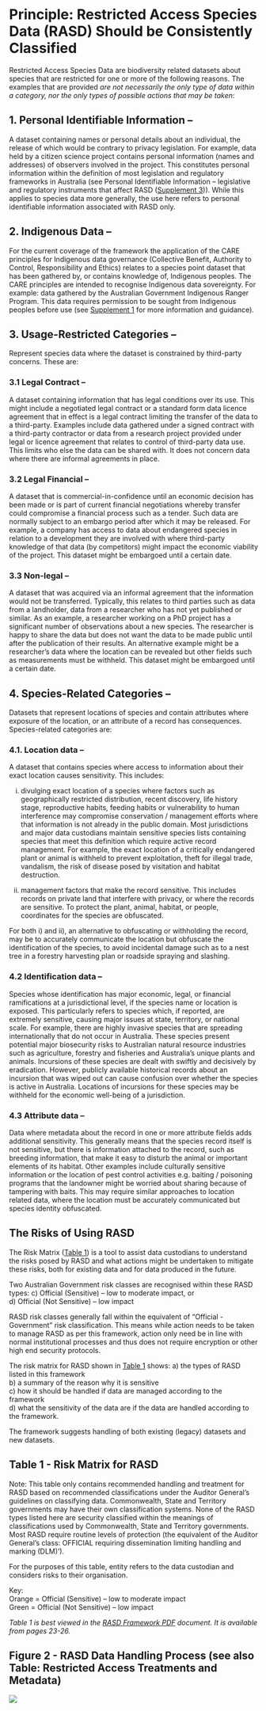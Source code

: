 # Principle: Restricted Access Species Data (RASD) Should be Consistently Classified

Restricted Access Species Data are biodiversity related datasets about species that are restricted for one or more of the following reasons. The examples that are provided *are not necessarily the only type of data within a category, nor the only types of possible actions that may be taken*:

## 1. Personal Identifiable Information --

A dataset containing names or personal details about an individual, the release of which would be contrary to privacy legislation. For example, data held by a citizen science project contains personal information (names and addresses) of observers involved in the project. This constitutes personal information within the definition of most legislation and regulatory frameworks in Australia (see Personal Identifiable Information -- legislative and regulatory instruments that affect RASD ([Supplement 3](supplements.html))). While this applies to species data more generally, the use here refers to personal identifiable information associated with RASD only.

## 2. Indigenous Data --

For the current coverage of the framework the application of the CARE principles for Indigenous data governance (Collective Benefit, Authority to Control, Responsibility and Ethics) relates to a species point dataset that has been gathered by, or contains knowledge of, Indigenous peoples. The CARE principles are intended to recognise Indigenous data sovereignty. For example: data gathered by the Australian Government Indigenous Ranger Program. This data requires permission to be sought from Indigenous peoples before use (see [Supplement 1](supplements.html) for more information and guidance).

## 3. Usage-Restricted Categories --

Represent species data where the dataset is constrained by third-party concerns. These are:

### 3.1 Legal Contract --

A dataset containing information that has legal conditions over its use. This might include a negotiated legal contract or a standard form data licence agreement that in effect is a legal contract limiting the transfer of the data to a third-party. Examples include data gathered under a signed contract with a third-party contractor or data from a research project provided under legal or licence agreement that relates to control of third-party data use. This limits who else the data can be shared with. It does not concern data where there are informal agreements in place.

### 3.2 Legal Financial --

A dataset that is commercial-in-confidence until an economic decision has been made or is part of current financial negotiations whereby transfer could compromise a financial process such as a tender. Such data are normally subject to an embargo period after which it may be released. For example, a company has access to data about endangered species in relation to a development they are involved with where third-party knowledge of that data (by competitors) might impact the economic viability of the project. This dataset might be embargoed until a certain date.

### 3.3 Non-legal --

A dataset that was acquired via an informal agreement that the information would not be transferred. Typically, this relates to third parties such as data from a landholder, data from a researcher who has not yet published or similar. As an example, a researcher working on a PhD project has a significant number of observations about a new species. The researcher is happy to share the data but does not want the data to be made public until after the publication of their results. An alternative example might be a researcher's data where the location can be revealed but other fields such as measurements must be withheld. This dataset might be embargoed until a certain date.

## 4. Species-Related Categories --

Datasets that represent locations of species and contain attributes where exposure of the location, or an attribute of a record has consequences. Species-related categories are:

### 4.1. Location data --

A dataset that contains species where access to information about their exact location causes sensitivity. This includes:

i.  divulging exact location of a species where factors such as geographically restricted distribution, recent discovery, life history stage, reproductive habits, feeding habits or vulnerability to human interference may compromise conservation / management efforts where that information is not already in the public domain. Most jurisdictions and major data custodians maintain sensitive species lists containing species that meet this definition which require active record management. For example, the exact location of a critically endangered plant or animal is withheld to prevent exploitation, theft for illegal trade, vandalism, the risk of disease posed by visitation and habitat destruction.\

ii. management factors that make the record sensitive. This includes records on private land that interfere with privacy, or where the records are sensitive. To protect the plant, animal, habitat, or people, coordinates for the species are obfuscated.\

For both i) and ii), an alternative to obfuscating or withholding the record, may be to accurately communicate the location but obfuscate the identification of the species, to avoid incidental damage such as to a nest tree in a forestry harvesting plan or roadside spraying and slashing.

### 4.2 Identification data --

Species whose identification has major economic, legal, or financial ramifications at a jurisdictional level, if the species name or location is exposed. This particularly refers to species which, if reported, are extremely sensitive, causing major issues at state, territory, or national scale. For example, there are highly invasive species that are spreading internationally that do not occur in Australia. These species present potential major biosecurity risks to Australian natural resource industries such as agriculture, forestry and fisheries and Australia's unique plants and animals. Incursions of these species are dealt with swiftly and decisively by eradication. However, publicly available historical records about an incursion that was wiped out can cause confusion over whether the species is active in Australia. Locations of incursions for these species may be withheld for the economic well-being of a jurisdiction.

### 4.3 Attribute data --

Data where metadata about the record in one or more attribute fields adds additional sensitivity. This generally means that the species record itself is not sensitive, but there is information attached to the record, such as breeding information, that make it easy to disturb the animal or important elements of its habitat. Other examples include culturally sensitive information or the location of pest control activities e.g. baiting / poisoning programs that the landowner might be worried about sharing because of tampering with baits. This may require similar approaches to location related data, where the location must be accurately communicated but species identity obfuscated.

## The Risks of Using RASD

The Risk Matrix ([Table 1](principle-consistently-classified.html#table-1---risk-matrix-for-rasd)) is a tool to assist data custodians to understand the risks posed by RASD and what actions might be undertaken to mitigate these risks, both for existing data and for data produced in the future.

Two Australian Government risk classes are recognised within these RASD types: c) Official (Sensitive) -- low to moderate impact, or\
d) Official (Not Sensitive) -- low impact\

RASD risk classes generally fall within the equivalent of "Official - Government" risk classification. This means while action needs to be taken to manage RASD as per this framework, action only need be in line with normal institutional processes and thus does not require encryption or other high end security protocols.

The risk matrix for RASD shown in [Table 1](principle-consistently-classified.html#table-1---risk-matrix-for-rasd) shows: a) the types of RASD listed in this framework\
b) a summary of the reason why it is sensitive\
c) how it should be handled if data are managed according to the framework\
d) what the sensitivity of the data are if the data are handled according to the framework.\

The framework suggests handling of both existing (legacy) datasets and new datasets.

## Table 1 - Risk Matrix for RASD

Note: This table only contains recommended handling and treatment for RASD based on recommended classifications under the Auditor General's guidelines on classifying data. Commonwealth, State and Territory governments may have their own classification systems. None of the RASD types listed here are security classified within the meanings of classifications used by Commonwealth, State and Territory governments. Most RASD require routine levels of protection (the equivalent of the Auditor General's class: OFFICIAL requiring dissemination limiting handling and marking (DLM)').

For the purposes of this table, entity refers to the data custodian and considers risks to their organisation.

| Key:
| Orange = Official (Sensitive) -- low to moderate impact
| Green = Official (Not Sensitive) -- low impact

*Table 1 is best viewed in the [RASD Framework PDF](../pdf/RASD-Framework.pdf) document. It is available from pages 23-26.*

## Figure 2 - RASD Data Handling Process (see also Table: Restricted Access Treatments and Metadata)

![](images/RASD-fig-2-data-handling-process.png){fig-alt="flowchart showing the workflow of data request through to release or being withheld"}
